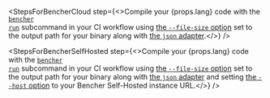 
<StepsForBencherCloud
  step={<>Compile your {props.lang} code with the <code><a href="/docs/explanation/bencher-run/">bencher run</a></code> subcommand in your CI workflow using <a href={props.optionUrl}>the <code>--file-size</code> option</a> set to the output path for your binary along with <a href={props.adapterUrl}>the <code>json</code> adapter</a>.</>}
/>

<StepsForBencherSelfHosted
  step={<>Compile your {props.lang} code with the <code><a href="/docs/explanation/bencher-run/">bencher run</a></code> subcommand in your CI workflow using <a href={props.optionUrl}>the <code>--file-size</code> option</a> set to the output path for your binary along with  <a href={props.adapterUrl}>the <code>json</code> adapter</a> and setting <a href="/docs/explanation/bencher-run/#--host-url">the <code>--host</code> option</a> to your Bencher Self-Hosted instance URL.</>}
/>